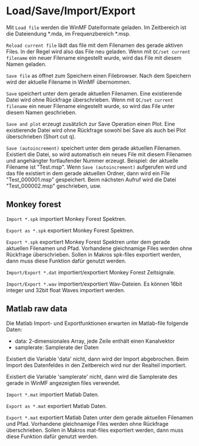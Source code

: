 # Load/Save/Import/Export

Mit ``Load file`` werden die WinMF Dateiformate geladen. Im Zeitbereich ist die Dateiendung *.mda, im Frequenzbereich *.msp.

``Reload current file`` lädt das file mit dem Filenamen des gerade aktiven Files. In der Regel wird also das File neu geladen. Wenn mit ``QC/set current filename`` ein neuer Filename eingestellt wurde, wird das File mit diesem Namen geladen.

``Save file`` as öffnet zum Speichern einen Filebrowser. Nach dem Speichern wird der aktuelle Filename in WinMF übernommen.

``Save`` speichert unter dem gerade aktuellen Filenamen. Eine existierende Datei wird ohne Rückfrage überschrieben.  Wenn mit ``QC/set current filename`` ein neuer Filename eingestellt wurde, so wird das File unter diesem Namen geschrieben.

``Save and plot`` erzeugt zusätzlich zur Save Operation einen Plot. Eine existierende Datei wird ohne Rückfrage sowohl bei Save als auch bei Plot überschrieben (Short cut q).

``Save (autoincrement)`` speichert unter dem gerade aktuellen Filenamen. Existiert die Datei, so wird automatisch ein neues File mit diesem Filenamen und angehängter fortlaufender Nummer erzeugt. Beispiel: der aktuelle Filename ist "Test.msp". Wenn ``Save (autoincrement)`` aufgerufen wird und das file existiert in dem gerade aktuellen Ordner, dann wird ein File "Test_000001.msp" gespeichert. Beim nächsten Aufruf wird die Datei "Test_000002.msp" geschrieben, usw.

## Monkey forest

``Import *.spk`` importiert Monkey Forest Spektren.

``Export as *.spk`` exportiert Monkey Forest Spektren.

``Export *.spk`` exportiert Monkey Forest Spektren unter dem gerade aktuellen Filenamen und Pfad. Vorhandene gleichnamige Files werden ohne Rückfrage überschrieben. Sollen in Makros spk-files exportiert werden, dann muss diese Funktion dafür genutzt werden.

``Import/Export *.dat`` importiert/exportiert Monkey Forest Zeitsignale.

``Import/Export *.wav`` importiert/exportiert Wav-Dateien. Es können 16bit integer und 32bit float Waves importiert werden.

## Matlab raw data

Die Matlab Import- und Exportfunktionen erwarten im Matlab-file folgende Daten:
- data: 2-dimensionales Array, jede Zeile enthält einen Kanalvektor
- samplerate: Samplerate der Daten

Existiert die Variable 'data' nicht, dann wird der Import abgebrochen. Beim Import des Datenfeldes in den Zeitbereich wird nur der Realteil importiert.

Existiert die Variable 'samplerate' nicht, dann wird die Samplerate des gerade in WinMF angezeigten files verwendet.

``Import *.mat`` importiert Matlab Daten.

``Export as *.mat`` exportiert Matlab Daten.

``Export *.mat`` exportiert  Matlab Daten unter dem gerade aktuellen Filenamen und Pfad. Vorhandene gleichnamige Files werden ohne Rückfrage überschrieben. Sollen in Makros mat-files exportiert werden, dann muss diese Funktion dafür genutzt werden.
